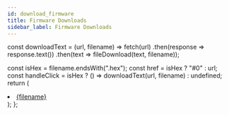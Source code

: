 ```yaml
---
id: download_firmware
title: Firmware Downloads
sidebar_label: Firmware Downloads 
---
```


const downloadText = (url, filename) =>
  fetch(url)
    .then(response => response.text())
    .then(text => fileDownload(text, filename));

  const isHex = filename.endsWith(".hex");
  const href = isHex ? "#0" : url;
  const handleClick = isHex ? () => downloadText(url, filename) : undefined;
  return (
    <li>
      <a href={href} onClick={handleClick}>
        {filename}
      </a>
    </li>
  );
};

<ul>
  <Download
    url="https://raw.githubusercontent.com/the-via/firmware/master/aeboards_aegis_via.hex"
    filename="aeboards_aegis_via.hex"
  ></Download>
  <Download
    url="https://raw.githubusercontent.com/the-via/firmware/master/aeboards_ext65_via.hex"
    filename="aeboards_ext65_via.hex"
  ></Download>
  <Download
    url="https://raw.githubusercontent.com/the-via/firmware/master/ai03_equinox_rev0_via.hex"
    filename="ai03_equinox_rev0_via.hex"
  ></Download>
  <Download
    url="https://raw.githubusercontent.com/the-via/firmware/master/ai03_equinox_rev1_via.hex"
    filename="ai03_equinox_rev1_via.hex"
  ></Download>
  <Download
    url="https://raw.githubusercontent.com/the-via/firmware/master/ai03_lunar_via.hex"
    filename="ai03_lunar_via.hex"
  ></Download>
  <Download
    url="https://raw.githubusercontent.com/the-via/firmware/master/cannonkeys_an_c_via.bin"
    filename="cannonkeys_an_c_via.bin"
  ></Download>
  <Download
    url="https://raw.githubusercontent.com/the-via/firmware/master/cannonkeys_chimera65_via.bin"
    filename="cannonkeys_chimera65_via.bin"
  ></Download>
  <Download
    url="https://raw.githubusercontent.com/the-via/firmware/master/cannonkeys_instant60_via.bin"
    filename="cannonkeys_instant60_via.bin"
  ></Download>
  <Download
    url="https://raw.githubusercontent.com/the-via/firmware/master/cannonkeys_iron165_via.bin"
    filename="cannonkeys_iron165_via.bin"
  ></Download>
  <Download
    url="https://raw.githubusercontent.com/the-via/firmware/master/cannonkeys_satisfaction75_prototype_via.bin"
    filename="cannonkeys_satisfaction75_prototype_via.bin"
  ></Download>
  <Download
    url="https://raw.githubusercontent.com/the-via/firmware/master/cannonkeys_satisfaction75_rev1_via.bin"
    filename="cannonkeys_satisfaction75_rev1_via.bin"
  ></Download>
  <Download
    url="https://raw.githubusercontent.com/the-via/firmware/master/cannonkeys_savage65_via.bin"
    filename="cannonkeys_savage65_via.bin"
  ></Download>
  <Download
    url="https://raw.githubusercontent.com/the-via/firmware/master/cannonkeys_tmov2_via.bin"
    filename="cannonkeys_tmov2_via.bin"
  ></Download>
  <Download
    url="https://raw.githubusercontent.com/the-via/firmware/master/dp60_via.hex"
    filename="dp60_via.hex"
  ></Download>
  <Download
    url="https://raw.githubusercontent.com/the-via/firmware/master/handwired_prime_exl_via.hex"
    filename="handwired_prime_exl_via.hex"
  ></Download>
  <Download
    url="https://raw.githubusercontent.com/the-via/firmware/master/hs60_v2_ansi_via.bin"
    filename="hs60_v2_ansi_via.bin"
  ></Download>
  <Download
    url="https://raw.githubusercontent.com/the-via/firmware/master/hs60_v2_default_via.bin"
    filename="hs60_v2_default_via.bin"
  ></Download>
  <Download
    url="https://raw.githubusercontent.com/the-via/firmware/master/hs60_v2_hhkb_via.bin"
    filename="hs60_v2_hhkb_via.bin"
  ></Download>
  <Download
    url="https://raw.githubusercontent.com/the-via/firmware/master/illuminati_is0_via.hex"
    filename="illuminati_is0_via.hex"
  ></Download>
  <Download
    url="https://raw.githubusercontent.com/the-via/firmware/master/keebio_iris_rev1_led_via.hex"
    filename="keebio_iris_rev1_led_via.hex"
  ></Download>
  <Download
    url="https://raw.githubusercontent.com/the-via/firmware/master/keebio_iris_rev1_via.hex"
    filename="keebio_iris_rev1_via.hex"
  ></Download>
  <Download
    url="https://raw.githubusercontent.com/the-via/firmware/master/keebio_iris_rev2_via.hex"
    filename="keebio_iris_rev2_via.hex"
  ></Download>
  <Download
    url="https://raw.githubusercontent.com/the-via/firmware/master/keebio_iris_rev3_via.hex"
    filename="keebio_iris_rev3_via.hex"
  ></Download>
  <Download
    url="https://raw.githubusercontent.com/the-via/firmware/master/keebio_iris_rev4_via.hex"
    filename="keebio_iris_rev4_via.hex"
  ></Download>
  <Download
    url="https://raw.githubusercontent.com/the-via/firmware/master/kingly_keys_romac_via.hex"
    filename="kingly_keys_romac_via.hex"
  ></Download>
  <Download
    url="https://raw.githubusercontent.com/the-via/firmware/master/maartenwut_plain60_via.hex"
    filename="maartenwut_plain60_via.hex"
  ></Download>
  <Download
    url="https://raw.githubusercontent.com/the-via/firmware/master/nk65_default_via.bin"
    filename="nk65_default_via.bin"
  ></Download>
  <Download
    url="https://raw.githubusercontent.com/the-via/firmware/master/noxary_280_via.hex"
    filename="noxary_280_via.hex"
  ></Download>
  <Download
    url="https://raw.githubusercontent.com/the-via/firmware/master/primekb_prime_e_via.hex"
    filename="primekb_prime_e_via.hex"
  ></Download>
  <Download
    url="https://raw.githubusercontent.com/the-via/firmware/master/sck_osa_via.hex"
    filename="sck_osa_via.hex"
  ></Download>
  <Download
    url="https://raw.githubusercontent.com/the-via/firmware/master/snagpad_via.hex"
    filename="snagpad_via.hex"
  ></Download>
  <Download
    url="https://raw.githubusercontent.com/the-via/firmware/master/westfoxtrot_aanzee_via.hex"
    filename="westfoxtrot_aanzee_via.hex"
  ></Download>
  <Download
    url="https://raw.githubusercontent.com/the-via/firmware/master/wilba_tech_rama_works_koyu_via.hex"
    filename="wilba_tech_rama_works_koyu_via.hex"
  ></Download>
  <Download
    url="https://raw.githubusercontent.com/the-via/firmware/master/wilba_tech_rama_works_m10_b_via.hex"
    filename="wilba_tech_rama_works_m10_b_via.hex"
  ></Download>
  <Download
    url="https://raw.githubusercontent.com/the-via/firmware/master/wilba_tech_rama_works_m60_a_via.hex"
    filename="wilba_tech_rama_works_m60_a_via.hex"
  ></Download>
  <Download
    url="https://raw.githubusercontent.com/the-via/firmware/master/wilba_tech_rama_works_m6_a_via.hex"
    filename="wilba_tech_rama_works_m6_a_via.hex"
  ></Download>
  <Download
    url="https://raw.githubusercontent.com/the-via/firmware/master/wilba_tech_rama_works_m6_b_via.hex"
    filename="wilba_tech_rama_works_m6_b_via.hex"
  ></Download>
  <Download
    url="https://raw.githubusercontent.com/the-via/firmware/master/wilba_tech_rama_works_u80_a_via.hex"
    filename="wilba_tech_rama_works_u80_a_via.hex"
  ></Download>
  <Download
    url="https://raw.githubusercontent.com/the-via/firmware/master/wilba_tech_wt60_a_via.hex"
    filename="wilba_tech_wt60_a_via.hex"
  ></Download>
  <Download
    url="https://raw.githubusercontent.com/the-via/firmware/master/wilba_tech_wt60_d_via.hex"
    filename="wilba_tech_wt60_d_via.hex"
  ></Download>
  <Download
    url="https://raw.githubusercontent.com/the-via/firmware/master/wilba_tech_wt65_a_via.hex"
    filename="wilba_tech_wt65_a_via.hex"
  ></Download>
  <Download
    url="https://raw.githubusercontent.com/the-via/firmware/master/wilba_tech_wt65_b_via.hex"
    filename="wilba_tech_wt65_b_via.hex"
  ></Download>
  <Download
    url="https://raw.githubusercontent.com/the-via/firmware/master/wilba_tech_wt69_a_via.hex"
    filename="wilba_tech_wt69_a_via.hex"
  ></Download>
  <Download
    url="https://raw.githubusercontent.com/the-via/firmware/master/wilba_tech_wt75_a_via.hex"
    filename="wilba_tech_wt75_a_via.hex"
  ></Download>
  <Download
    url="https://raw.githubusercontent.com/the-via/firmware/master/wilba_tech_wt75_b_via.hex"
    filename="wilba_tech_wt75_b_via.hex"
  ></Download>
  <Download
    url="https://raw.githubusercontent.com/the-via/firmware/master/wilba_tech_wt75_c_via.hex"
    filename="wilba_tech_wt75_c_via.hex"
  ></Download>
  <Download
    url="https://raw.githubusercontent.com/the-via/firmware/master/wilba_tech_wt80_a_via.hex"
    filename="wilba_tech_wt80_a_via.hex"
  ></Download>
  <Download
    url="https://raw.githubusercontent.com/the-via/firmware/master/wilba_tech_wt8_a_via.hex"
    filename="wilba_tech_wt8_a_via.hex"
  ></Download>
  <Download
    url="https://raw.githubusercontent.com/the-via/firmware/master/wilba_tech_zeal60_via.hex"
    filename="wilba_tech_zeal60_via.hex"
  ></Download>
  <Download
    url="https://raw.githubusercontent.com/the-via/firmware/master/wilba_tech_zeal65_via.hex"
    filename="wilba_tech_zeal65_via.hex"
  ></Download>
</ul>
